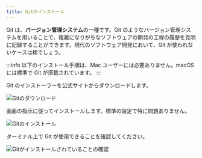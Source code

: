 ```yaml
---
title: Gitのインストール
---
```


Git は、**バージョン管理システム**の一種です。Git のようなバージョン管理システムを用いることで、複雑になりがちなソフトウェアの開発の工程の履歴を克明に記録することができます。現代のソフトウェア開発において、Git が使われないケースは稀でしょう。

:::info
以下のインストール手順は、Mac ユーザーには必要ありません。macOS には標準で Git が搭載されています。
:::

Git のインストーラーを公式サイトからダウンロードします。

![Gitのダウンロード](07/download-git.png)

画面の指示に従ってインストールします。標準の設定で特に問題ありません。

![Gitのインストール](07/install-git.png)

ターミナル上で Git が使用できることを確認してください。

![Gitがインストールされていることの確認](07/confirm-git.png)
